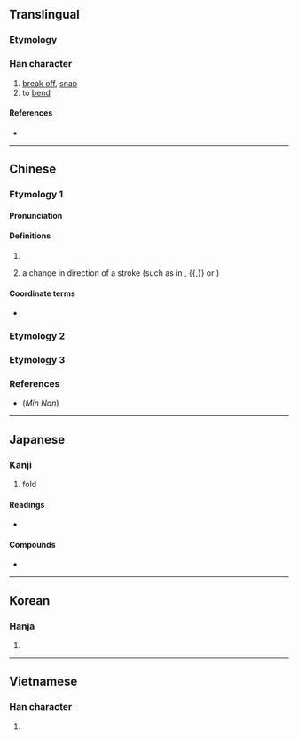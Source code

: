 {{character info/new}}
{{also|摺}}
==Translingual==

===Etymology===
{{Han etyl}}
===Han character===
{{Han char|rn=64|rad=手|as=04|sn=7|four=52021|canj=QHML|ids=⿰扌斤}}

# [[break off]], [[snap]]
# to [[bend]]

====References====
* {{Han ref|kx=0422.040|dkj=11890|dj=0770.010|hdz=31838.070|uh=6298|ud=25240|bh=A7E9|bd=42985}}

----

==Chinese==

===Etymology 1===
{{zh-forms}}

====Pronunciation====
{{zh-pron
|m=zhé
|ma=y
|c=sit6,zit3
|h=pfs=chak
|md=
|mn=chi̍h/chek/chiat
|mn_note=chi̍h/chek - vernacular, chiat - literary
|w=
|mc=y
|oc=y
|cat=v
}}

====Definitions====
{{zh-hanzi}}

# {{rfdef|lang=zh}}
# {{lb|zh|Chinese calligraphy}} a change in direction of a stroke (such as in {{m|mul|㇕}}, {{m|mul|㇉}}{{,}} or {{m|mul|㇜}})

====Coordinate terms====
* {{list:basic character strokes/zh}}

===Etymology 2===
{{zh-see|翼|v}}

===Etymology 3===
{{zh-see|摺}}

===References===
* (''Min Nan'') {{thcwd|3222}}

----

==Japanese==

===Kanji===
{{ja-kanji|grade=4|rs=手04}}

# fold

====Readings====
* {{ja-readings|kanon=[[せつ]] (setsu)|goon=[[せち]] (sechi)|kun=[[おる]] (oru), [[おれる]] (oreru), [[くじく]] (kujiku)}}

====Compounds====
* {{ja-r|折紙|おりがみ}}

----

==Korean==

===Hanja===
{{ko-hanja|hangeul=[[절]], [[제]]|eumhun=|rv=jeol, je|mr=chŏl, che|y=cel, cey}}

# {{defn|lang=ko|sort=手04}}

----

==Vietnamese==

===Han character===
{{vi-hantu|[[chiết]], [[chẹt]], [[chết]], [[chệch]], [[chịt]], [[giết]], [[nhét]], [[nhít]], [[siết]], [[xít]], [[xiết]], [[chét]], [[chít]], [[díp]], [[gãy]], [[gẩy]], [[giẹp]], [[giỡn]], [[trét]], [[triếp]]|rs=手04}}

# {{defn|lang=vi|sort=手04}}